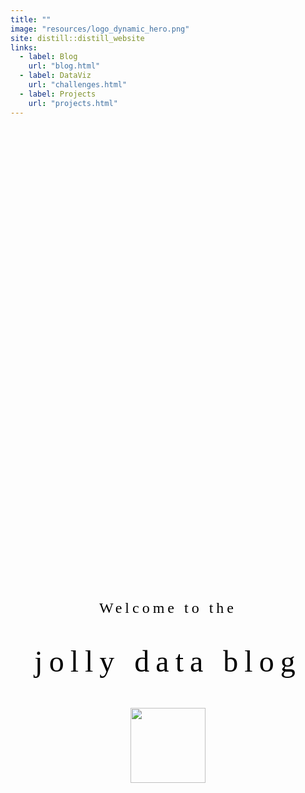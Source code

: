 ```yaml
---
title: ""
image: "resources/logo_dynamic_hero.png"
site: distill::distill_website
links:
  - label: Blog
    url: "blog.html"
  - label: DataViz
    url: "challenges.html"
  - label: Projects
    url: "projects.html"
---
```


<style>
    
.parallax { 

  /* The image used */
  background-image: url("resources/sailplot.png");

  /* Set a specific height */
  height: 100vh; 
  
  /* Create the parallax scrolling effect */
  background-attachment: fixed;
  background-position: center;
  background-repeat: no-repeat;
  background-size: cover;
}

.welcome {
  position: absolute;
  left: 0;
  top: 25vh;
  width: 100vw;
  text-align: center;
  color: #000;
}

.welcome span.title {
  font-family: 'Bitter', serif;
  color: #000;
  font-size: 48px;
  letter-spacing: 10px;
  line-height: 1.6;
}

.welcome span.surrounding {
  font-family: 'Bitter', serif;
  color: #000;
  font-size: 24px;
  letter-spacing: 5px;
}

.welcome span.downarrow {
  font-size: 42px;
}


.downbutton {
  background: rgba(0,0,0,0);
  border: none;
  outline: none;
  color: #1BC7DC;
  text-align: center;
  font-size: 42px;
}

d-title.d-title {
  display: none;
}

.greeting {
  min-height: 70vh;
  padding-top: 10vh;
  font-size: 20px;
  text-align: center;
}

</style>



<div class="parallax l-screen">
<div class="welcome">
  <span class="surrounding">Welcome to the</span><br><br><br> 
  <span class="title">jolly data blog</span><br><br><br> 
  <span class="downarrow"> 
    <button class="downbutton" onclick="window.scroll({ top: window.innerHeight+50,  left: 0,  behavior: 'smooth' });"> 
      <img src="resources/logo_dynamic.png" width="120px"> 
    </button> 
  </span>
</div>
</div>



```r
knitr::opts_chunk$set(echo=F, message=F, warning=F)
```

```css
.rounded-circle {
    border-radius: 30%!important;
}

```

```r
library("fontawesome")

library(metathis)
meta() %>%
  meta_description(
    "The personal website of Christian A. Gebhard"
  ) %>%
  meta_name("github-repo" = "nucleic-acid/jollydatablog") %>%
  meta_viewport() %>%
  meta_social(
    title = "jollydata.blog",
    url = "https://jollydata.blog/",
    image = "https://jollydata.blog/resource/logo_w_name.png",
    image_alt = "The jolly data jolly in an ocean of data.",
    og_type = "website",
    og_author = c("Christian A. Gebhard"),
    twitter_card_type = "summary",
    twitter_creator = "@c_gebhard"
  )

```





<div class="greeting">

This is my personal website, where I write about the exploration of open datasets, data visualization and other topics concerning `r fa(name = "r-project")` or `r fa(name = "python")`.

<br>

I want to share what I learn, while I sail across the vast oceans of data. Check out the [**blog**](blog.html) for the latest posts!

<br>

You can find a [**gallery**](challenges.html) of my contributions to DataViz challenges and a collection of my ongoing [**projects**](projects.html) that might interest you.
</div>